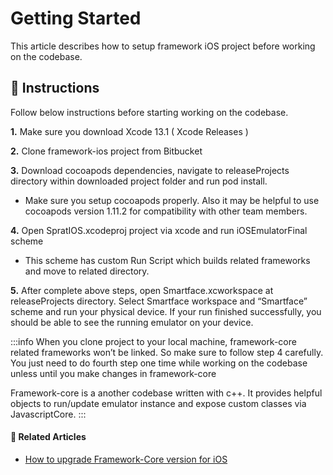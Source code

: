 # Getting Started

This article describes how to setup framework iOS project before working on the codebase.

## :blue_book: Instructions

Follow below instructions before starting working on the codebase.

**1.** Make sure you download Xcode 13.1 ( Xcode Releases )

**2.** Clone framework-ios project from Bitbucket

**3.** Download cocoapods dependencies, navigate to releaseProjects directory within downloaded project folder and run pod install.

  - Make sure you setup cocoapods properly. Also it may be helpful to use cocoapods version 1.11.2 for  compatibility with other team members.

**4.** Open SpratIOS.xcodeproj project via xcode and run iOSEmulatorFinal scheme

  - This scheme has custom Run Script which builds related frameworks and move to related directory. 

**5.** After complete above steps, open Smartface.xcworkspace at releaseProjects directory. Select Smartface workspace and “Smartface” scheme and run your physical device. If your run finished successfully, you should be able to see the running emulator on your device.

:::info
When you clone project to your local machine, framework-core related frameworks won’t be linked. So make sure to follow step 4 carefully. You just need to do fourth step one time while working on the codebase unless until you make changes in framework-core

Framework-core is a another codebase written with c++. It provides helpful objects to run/update emulator instance and expose custom classes via JavascriptCore.
:::

#### :book: Related Articles

  * [How to upgrade Framework-Core version for iOS](/ios/how-to-articles/how-to-upgrade-framework-core-version-for-ios)

